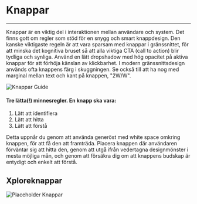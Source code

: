 
<Meta title="Riktlinjer/Knappar" />

<Canvas>
  <Story id="komponenter-formulär-spinner-button--primary-spin" />
</Canvas>

# Knappar
---

Knappar är en viktig del i interaktionen mellan användare och system. Det finns gott om regler som stöd för
en snygg och smart knappdesign. Den kanske viktigaste regeln är att vara sparsam med knappar i gränssnittet,
för att minska det kognitiva bruset så att alla viktiga CTA (call to action) blir tydliga och synliga.
Använd en lätt dropshadow med hög opacitet på aktiva knappar för att förhöja känslan av klickbarhet.
I modern gränssnittsdesign används ofta knappens färg i skuggningen. Se också till att ha nog med
marginal mellan text och kant på knappen, "2W/W".

<img src={KnapparGuide} alt="Knappar Guide" />

#### Tre lätta(!) minnesregler. En knapp ska vara:
1. Lätt att identifiera
2. Lätt att hitta
3. Lätt att förstå

Detta uppnår du genom att använda generöst med white space omkring knappen, för att få den att framträda.
Placera knappen där användaren förväntar sig att hitta den, genom att utgå ifrån vedertagna designmönster
i mesta möjliga mån, och genom att försäkra dig om att knappens budskap är entydigt och enkelt att förstå.

## Xploreknappar

<img src={PlaceholderKnappar} alt="Placeholder Knappar" />
